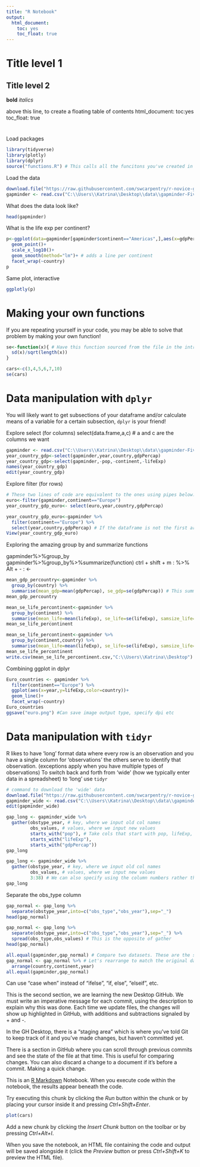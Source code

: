 ```yaml
---
title: "R Notebook"
output:
  html_document:
    toc: yes
    toc_float: true
---
```


# Title level 1
## Title level 2
**bold**
*italics*

above this line, to create a floating table of contents
html_document:
toc:yes
toc_float: true

# 
Load packages
```r
library(tidyverse)
library(plotly)
library(dplyr)
source("functions.R") # This calls all the funcitons you've created in another R file. Allows you to keep your functions together and keep project code clean.
```

Load the data
```r
download.file("https://raw.githubusercontent.com/swcarpentry/r-novice-gapminder/gh-pages/_episodes_rmd/data/gapminder-FiveYearData.csv", destfile = "C:\\Users\\Katrina\\Desktop\\data\\gapminder-FiveYearData.csv")
gapminder <- read.csv("C:\\Users\\Katrina\\Desktop\\data\\gapminder-FiveYearData.csv")
```

What does the data look like?
```r
head(gapminder)
```

What is the life exp per continent?
```r
p<-ggplot(data=gapminder[gapminder$continent=="Americas",],aes(x=gdpPercap,y=lifeExp,color=continent))+
  geom_point()+
  scale_x_log10()+
  geom_smooth(method="lm")+ # adds a line per continent
  facet_wrap(~country)
p
```

Same plot, interactive
```r
ggplotly(p)
```



# Making your own functions

If you are repeating yourself in your code, you may be able to solve that problem by making your own function!

```r
se<-function(x){ # Have this function sourced from the file in the intro section of this document
  sd(x)/sqrt(length(x))
}

cars<-c(3,4,5,6,7,10)
se(cars)


```


# Data manipulation with `dplyr`

You will likely want to get subsections of your dataframe and/or calculate means of a variable for a certain subsection, `dplyr` is your friend!

Explore select (for columns)
select(data.frame,a,c) # a and c are the columns we want
```r
gapminder <- read.csv("C:\\Users\\Katrina\\Desktop\\data\\gapminder-FiveYearData.csv")
year_country_gdp<-select(gapminder,year,country,gdpPercap)
year_country_gdp<-select(gapminder,-pop,-continent,-lifeExp)
names(year_country_gdp)
edit(year_country_gdp)
```

Explore filter (for rows)
```r
# These two lines of code are equivalent to the ones using pipes below. More computationally expensive because you need to create an intermediary dataset, whereas pipes don't save anything in between
euro<-filter(gapminder,continent=="Europe")
year_country_gdp_euro<- select(euro,year,country,gdpPercap)

year_country_gdp_euro<-gapminder %>%
  filter(continent=="Europe") %>%
  select(year,country,gdpPercap) # If the dataframe is not the first argument in the function, you can use a period as the first argument then comma, other arguments
View(year_country_gdp_euro)
```

Exploring the amazing group by and summarize functions

gapminder%>%group_by
gapminder%>%group_by%>%summarize(function)
ctrl + shift + m : %>%
Alt + - : <-
```r
mean_gdp_percountry<-gapminder %>% 
  group_by(country) %>% 
  summarise(mean_gdp=mean(gdpPercap), se_gdp=se(gdpPercap)) # This summarize argument will create a new column in the dataset using the header=operation within the brackets
mean_gdp_percountry

mean_se_life_percontinent<-gapminder %>% 
  group_by(continent) %>% 
  summarise(mean_life=mean(lifeExp), se_life=se(lifeExp), samsize_life=n(lifeExp)) # This summarize argument will create a new column in the dataset using the header=operation within the brackets. "n" function here works like "length", counts the rows in each group
mean_se_life_percontinent

mean_se_life_percontinent<-gapminder %>% 
  group_by(continent,country) %>% 
  summarise(mean_life=mean(lifeExp), se_life=se(lifeExp), samsize_life=n()) # This summarize argument will create a new column in the dataset using the header=operation within the brackets. "n" function here works like "length", counts the rows in each group, but must remove info within brackets
mean_se_life_percontinent
write.csv(mean_se_life_percontinent.csv,"C:\\Users\\Katrina\\Desktop")

```

Combining ggplot in dplyr
```r
Euro_countries <- gapminder %>% 
  filter(continent=="Europe") %>% 
  ggplot(aes(x=year,y=lifeExp,color=country))+
  geom_line()+
  facet_wrap(~country)
Euro_countries
ggsave("euro.png") #Can save image output type, specify dpi etc
```




# Data manipulation with `tidyr`

R likes to have 'long' format data where every row is an observation and you have a single column for 'observations' the others serve to identify that observation. (exceptions apply when you have multiple types of observations) To switch back and forth from 'wide' (how we typically enter data in a spreadsheet) to 'long' use `tidyr`

```r
# command to download the 'wide' data
download.file("https://raw.githubusercontent.com/swcarpentry/r-novice-gapminder/gh-pages/data/gapminder_wide.csv", destfile = "data/gapminder_wide.csv")
gapminder_wide <- read.csv("C:\\Users\\Katrina\\Desktop\\data\\gapminder_wide.csv")
edit(gapminder_wide)

gap_long <- gapminder_wide %>% 
  gather(obstype_year, # key, where we input old col names
         obs_values, # values, where we input new values
         starts_with("pop"), # Take cols that start with pop, lifeExp, gdpPercap, and use these as values within our new dataset under obs_values. 
         starts_with("lifeExp"), 
         starts_with("gdpPercap"))
gap_long

gap_long <- gapminder_wide %>% 
  gather(obstype_year, # key, where we input old col names
         obs_values, # values, where we input new values
         3:38) # We can also specify using the column numbers rather than names
gap_long

```

Separate the obs_type column
```r
gap_normal <- gap_long %>% 
  separate(obstype_year,into=c("obs_type","obs_year"),sep="_")
head(gap_normal)

gap_normal <- gap_long %>% 
  separate(obstype_year,into=c("obs_type","obs_year"),sep="_") %>% 
  spread(obs_type,obs_values) # This is the opposite of gather
head(gap_normal)

all.equal(gapminder,gap_normal) # Compare two datasets. These are the same but in different order
gap_normal <- gap_normal %>% # Let's rearrange to match the original dataset we worked with
  arrange(country,continent,year)
all.equal(gapminder,gap_normal) 
```

Can use "case when" instead of "ifelse", "if, else", "elseif", etc.


#################################################################################
This is the second section, we are learning the new Desktop GitHub.
We must write an imperative message for each commit, using the description to explain why this was done.
Each time we update files, the changes will show up highlighted in GitHub, with additions and subtractions signaled by + and -.

In the GH Desktop, there is a "staging area" which is where you've told Git to keep track of it and you've made changes, but haven't committed yet.

There is a section in GitHub where you can scroll through previous commits and see the state of the file at that time. This is useful for comparing changes. You can also discard a change to a document if it's before a commit. Making a quick change.


This is an [R Markdown](http://rmarkdown.rstudio.com) Notebook. When you execute code within the notebook, the results appear beneath the code. 

Try executing this chunk by clicking the *Run* button within the chunk or by placing your cursor inside it and pressing *Ctrl+Shift+Enter*. 

```r
plot(cars)
```

Add a new chunk by clicking the *Insert Chunk* button on the toolbar or by pressing *Ctrl+Alt+I*.

When you save the notebook, an HTML file containing the code and output will be saved alongside it (click the *Preview* button or press *Ctrl+Shift+K* to preview the HTML file).
